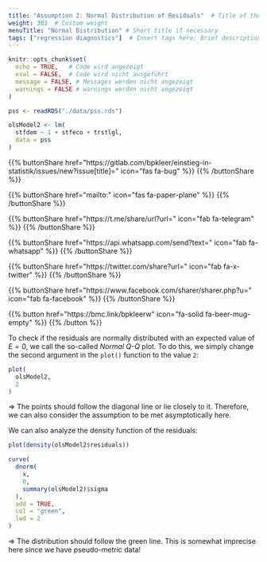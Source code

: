 ```yaml
---
title: "Assumption 2: Normal Distribution of Residuals"  # Title of the page
weight: 303  # Custom weight 
menuTitle: "Normal Distribution" # Short title if necessary
tags: ["regression diagnostics"]  # Insert tags here; Brief description of what happens on the page
---
```

```r
knitr::opts_chunk$set(
  echo = TRUE,   # Code wird angezeigt
  eval = FALSE,  # Code wird nicht ausgeführt
  message = FALSE, # Messages werden nicht angezeigt
  warnings = FALSE # warnings werden nicht angezeigt
)

pss <- readRDS("./data/pss.rds")

olsModel2 <- lm(
  stfdem ~ 1 + stfeco + trstlgl,   
  data = pss
)      
```

{{% buttonShare href=\"https\:\/\/gitlab.com\/bpkleer\/einstieg-in-statistik\/issues\/new?issue[title]=\" icon=\"fas fa-bug\" %}} {{% /buttonShare %}} 

{{% buttonShare href=\"mailto\:\" icon=\"fas fa-paper-plane\" %}} {{% /buttonShare %}}

{{% buttonShare href=\"https\:\/\/t.me\/share\/url?url=\" icon=\"fab fa-telegram\" %}} {{% /buttonShare %}}

{{% buttonShare href=\"https\:\/\/api.whatsapp.com\/send?text=\" icon=\"fab fa-whatsapp\" %}} {{% /buttonShare %}}

{{% buttonShare href=\"https\:\/\/twitter.com\/share?url=\" icon=\"fab fa-x-twitter\" %}} {{% /buttonShare %}}

{{% buttonShare href=\"https\:\/\/www.facebook.com\/sharer\/sharer.php?u=\" icon=\"fab fa-facebook\" %}} {{% /buttonShare %}}

{{% button href=\"https\:\/\/bmc.link\/bpkleerw\" icon=\"fa-solid fa-beer-mug-empty\" %}} {{% /button %}}

To check if the residuals are normally distributed with an expected value of $E=0$, we call the so-called *Normal Q-Q* plot. To do this, we simply change the second argument in the `plot()` function to the value `2`:

```r
plot(
  olsModel2,
  2
)

```

$\Rightarrow$ The points should follow the diagonal line or lie closely to it. Therefore, we can also consider the assumption to be met asymptotically here.

We can also analyze the density function of the residuals:
```r
plot(density(olsModel2$residuals))

curve(
  dnorm(
    x, 
    0, 
    summary(olsModel2)$sigma
  ), 
  add = TRUE,
  col = "green", 
  lwd = 2
)
```

$\Rightarrow$ The distribution should follow the green line. This is somewhat imprecise here since we have pseudo-metric data!
